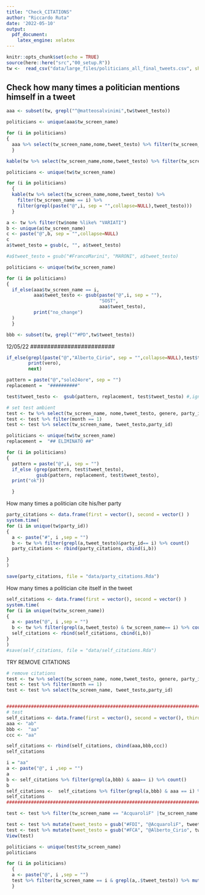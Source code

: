 ```yaml
---
title: "Check_CITATIONS"
author: "Riccardo Ruta"
date: '2022-05-10'
output: 
  pdf_document: 
    latex_engine: xelatex
---
```


```r
knitr::opts_chunk$set(echo = TRUE)
source(here::here("src","00_setup.R"))
tw <-  read_csv("data/large_files/politicians_all_final_tweets.csv", show_col_types = FALSE )
```

## Check how many times a politician mentions himself in a tweet


```r
aaa <- subset(tw, grepl("^@matteosalvinimi",tw$tweet_testo))
```


```r
politicians <- unique(aaa$tw_screen_name)

for (i in politicians)
{
  aaa %>% select(tw_screen_name,nome,tweet_testo) %>% filter(tw_screen_name == i) %>% filter(grepl(paste("@",i, sep = "",collapse=NULL),tweet_testo))
  }
```

```r
kable(tw %>% select(tw_screen_name,nome,tweet_testo) %>% filter(tw_screen_name == "matteosalvinimi") %>% filter(grepl("@matteosalvinimi",tweet_testo)))

```

```r
politicians <- unique(tw$tw_screen_name)

for (i in politicians)
  {
  kable(tw %>% select(tw_screen_name,nome,tweet_testo) %>%
    filter(tw_screen_name == i) %>%
    filter(grepl(paste("@",i, sep = "",collapse=NULL),tweet_testo)))
  }
```

```r
a <- tw %>% filter(tw$nome %like% "VARIATI")
b <- unique(a$tw_screen_name)
c <- paste("@",b, sep = "",collapse=NULL)
c
a$tweet_testo = gsub(c, "", a$tweet_testo)

#a$tweet_testo = gsub("#FrancoMarini", "MARONI", a$tweet_testo)

```


```r
politicians <- unique(tw$tw_screen_name)

for (i in politicians)
{
  if_else(aaa$tw_screen_name == i,
          aaa$tweet_testo <- gsub(paste("@",i, sep = ""),
                                  "SOST",
                                  aaa$tweet_testo),
          print("no_change")
  )
  }
```

```r
bbb <- subset(tw, grepl("^#PD",tw$tweet_testo))
```
##############################
#############################
12/05/22
#########################
```r
if_else(grepl(paste("@","Alberto_Cirio", sep = "",collapse=NULL),test$tweet_testo),
        print(vero),
        next)
```

```r

pattern = paste("@","sole24ore", sep = "")
replacement =  "##########"

test$tweet_testo <-  gsub(pattern, replacement, test$tweet_testo) #,ignore.case = TRUE, perl = FALSE,fixed = FALSE)

```





```r
# set test ambient
test <- tw %>% select(tw_screen_name, nome,tweet_testo, genere, party_id, chamber, status, date, week, month)
test <- test %>% filter(month == 1)
test <- test %>% select(tw_screen_name, tweet_testo,party_id)
```


```r

politicians <- unique(tw$tw_screen_name)
replacement =  "## ELIMINATO ##"

for (i in politicians)
{
  pattern = paste("@",i, sep = "")
  if_else (grep(pattern, test$tweet_testo),
           gsub(pattern, replacement, test$tweet_testo),
  print("ok"))

  }

```




How many times a politician cite his/her party
```r
party_citations <- data.frame(first = vector(), second = vector() )
system.time(
for (i in unique(tw$party_id))
{
  a <- paste("#", i ,sep = "")
  b <- tw %>% filter(grepl(a,tweet_testo)&party_id== i) %>% count()
  party_citations <- rbind(party_citations, cbind(i,b))

}
)

save(party_citations, file = "data/party_citations.Rda")
```

How many times a politician cite itself in the tweet
```r
self_citations <- data.frame(first = vector(), second = vector() )
system.time(
for (i in unique(tw$tw_screen_name))
{
  a <- paste("@", i ,sep = "")
  b <- tw %>% filter(grepl(a,tweet_testo) & tw_screen_name== i) %>% count()
  self_citations <- rbind(self_citations, cbind(i,b))
}
)
#save(self_citations, file = "data/self_citations.Rda")

```
TRY REMOVE CITATIONS
```r
# remove citations
test <- tw %>% select(tw_screen_name, nome,tweet_testo, genere, party_id, chamber, status, date, week, month)
test <- test %>% filter(month == 1)
test <- test %>% select(tw_screen_name, tweet_testo,party_id)


#####################################################################################################
# test
self_citations <- data.frame(first = vector(), second = vector(), third = vector() )
aaa <- "ab"
bbb <-  "aa"
ccc <- "aa"

self_citations <- rbind(self_citations, cbind(aaa,bbb,ccc))
self_citations

i = "aa"
a <- paste("@", i ,sep = "")
a
b <- self_citations %>% filter(grepl(a,bbb) & aaa== i) %>% count()
b
self_citations <-  self_citations %>% filter(grepl(a,bbb) & aaa == i) %>% mutate(bbb = gsub(a,"#################", .$bbb))
self_citations
######################################################################################################

test <- test %>% filter(tw_screen_name == "AcquaroliF" |tw_screen_name == "Alberto_Cirio" )

test <- test %>% mutate(tweet_testo = gsub("#FDI", "@AcquaroliF", tweet_testo))
test <- test %>% mutate(tweet_testo = gsub("#FCA", "@Alberto_Cirio", tweet_testo))
View(test)

politicians <- unique(test$tw_screen_name)
politicians

for (i in politicians)
  {
  a <- paste("@", i ,sep = "")
  test %>% filter(tw_screen_name == i & grepl(a,.$tweet_testo)) %>% mutate(tweet_testo = gsub(a,"#################", .$tweet_testo))
  }
```










